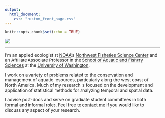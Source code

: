 ```yaml
---
output:
  html_document:
    css: "custom_front_page.css"
---
```


```r
knitr::opts_chunk$set(echo = TRUE)
```

![](images/church_pano_wide.jpg)

***

I’m an applied ecologist at [NOAA](http://www.noaa.gov)‘s [Northwest Fisheries Science Center](https://www.nwfsc.noaa.gov/) and an Affiliate Associate Professor in the [School of Aquatic and Fishery Sciences](https://fish.uw.edu/) at the [University of Washington](https://www.washington.edu/).

I work on a variety of problems related to the conservation and management of aquatic resources, particularly along the west coast of North America. Much of my research is focused on the development and application of statistical methods for analyzing temporal and spatial data.

I advise post-docs and serve on graduate student committees in both formal and informal roles. Feel free to [contact me](https://faculty.washington.edu/scheuerl/contact.html) if you would like to discuss any aspect of your research.
